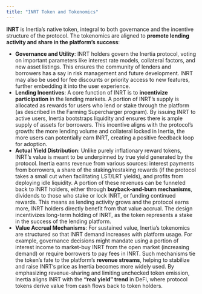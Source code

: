 ```yaml
---
title: "INRT Token and Tokenomics"
---
```


**INRT** is Inertia’s native token, integral to both governance and the incentive structure of the protocol. The tokenomics are aligned to **promote lending activity and share in the platform’s success**:

- **Governance and Utility**: INRT holders govern the Inertia protocol, voting on important parameters like interest rate models, collateral factors, and new asset listings. This ensures the community of lenders and borrowers has a say in risk management and future development. INRT may also be used for fee discounts or priority access to new features, further embedding it into the user experience.
- **Lending Incentives**: A core function of INRT is to **incentivize participation** in the lending markets. A portion of INRT’s supply is allocated as rewards for users who lend or stake through the platform (as described in the Farming Supercharger program). By issuing INRT to active users, Inertia bootstraps liquidity and ensures there is ample supply of assets for borrowers. This incentive aligns with the protocol’s growth: the more lending volume and collateral locked in Inertia, the more users can potentially earn INRT, creating a positive feedback loop for adoption.
- **Actual Yield Distribution**: Unlike purely inflationary reward tokens, INRT’s value is meant to be underpinned by true yield generated by the protocol. Inertia earns revenue from various sources: interest payments from borrowers, a share of the staking/restaking rewards (if the protocol takes a small cut when facilitating LST/LRT yields), and profits from deploying idle liquidity. A portion of these revenues can be funneled back to INRT holders, either through **buyback-and-burn mechanisms**, dividends to those who stake or lock INRT, or funding continued rewards. This means as lending activity grows and the protocol earns more, INRT holders directly benefit from that value accrual. The design incentivizes long-term holding of INRT, as the token represents a stake in the success of the lending platform.
- **Value Accrual Mechanisms**: For sustained value, Inertia’s tokenomics are structured so that INRT demand increases with platform usage. For example, governance decisions might mandate using a portion of interest income to market-buy INRT from the open market (increasing demand) or require borrowers to pay fees in INRT. Such mechanisms tie the token’s fate to the platform’s **revenue streams**, helping to stabilize and raise INRT’s price as Inertia becomes more widely used. By emphasizing revenue-sharing and limiting unchecked token emission, Inertia aligns INRT with the **“real yield” trend** in DeFi, where protocol tokens derive value from cash flows back to token holders.